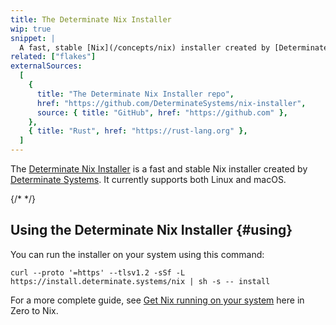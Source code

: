```yaml
---
title: The Determinate Nix Installer
wip: true
snippet: |
  A fast, stable [Nix](/concepts/nix) installer created by [Determinate Systems](https://determinate.systems)
related: ["flakes"]
externalSources:
  [
    {
      title: "The Determinate Nix Installer repo",
      href: "https://github.com/DeterminateSystems/nix-installer",
      source: { title: "GitHub", href: "https://github.com" },
    },
    { title: "Rust", href: "https://rust-lang.org" },
  ]
---
```


The [Determinate Nix Installer][install] is a fast and stable Nix installer created by [Determinate Systems][ds].
It currently supports both Linux and macOS.

{/* <Brief id="nix-installer-differences" /> */}

## Using the Determinate Nix Installer \{#using}

You can run the installer on your system using this command:

```shell title="One command to install Nix"
curl --proto '=https' --tlsv1.2 -sSf -L https://install.determinate.systems/nix | sh -s -- install
```

For a more complete guide, see [Get Nix running on your system][start] here in Zero to Nix.

[ds]: https://determinate.systems
[install]: https://github.com/DeterminateSystems/nix-installer
[start]: /start/install
